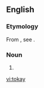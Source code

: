==English==

===Etymology===
From {{Hung.}}, see {{term|tokaji}}.

===Noun===
{{en-noun|-}}

# {{alternative form of|[[tokaji]]}}

[[vi:tokay]]